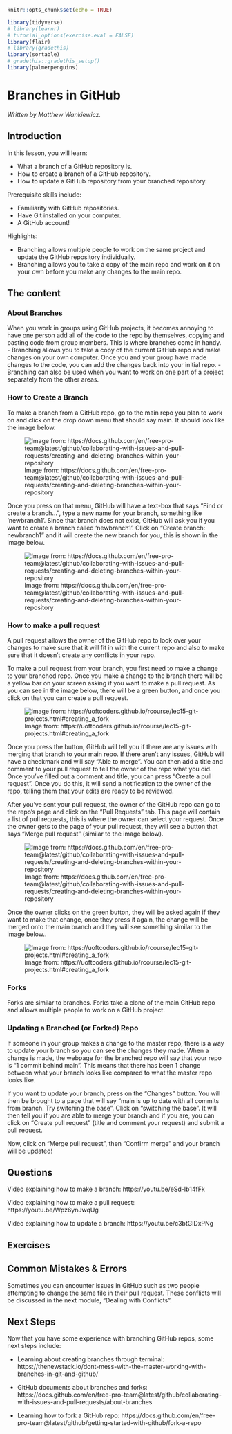 
```r
knitr::opts_chunk$set(echo = TRUE)

library(tidyverse)
# library(learnr)
# tutorial_options(exercise.eval = FALSE)
library(flair)
# library(gradethis)
library(sortable)
# gradethis::gradethis_setup()
library(palmerpenguins)
```




# Branches in GitHub

*Written by Matthew Wankiewicz.*

## Introduction

In this lesson, you will learn:

- What a branch of a GitHub repository is.
- How to create a branch of a GitHub repository.
- How to update a GitHub repository from your branched repository.

Prerequisite skills include:

- Familiarity with GitHub repositories.
- Have Git installed on your computer.
- A GitHub account!

Highlights:

- Branching allows multiple people to work on the same project and update the GitHub repository individually.
- Branching allows you to take a copy of the main repo and work on it on your own before you make any changes to the main repo.

## The content

### About Branches

When you work in groups using GitHub projects, it becomes annoying to have one person add all of the code to the repo by themselves, copying and pasting code from group members. This is where branches come in handy. 
  - Branching allows you to take a copy of the current GitHub repo and make changes on your own computer. Once you and your group have made changes to the code, you can add the changes back into your initial repo.
  - Branching can also be used when you want to work on one part of a project separately from the other areas.
  
### How to Create a Branch

To make a branch from a GitHub repo, go to the main repo you plan to work on and click on the drop down menu that should say main. It should look like the image below.

![Image from: https://docs.github.com/en/free-pro-team@latest/github/collaborating-with-issues-and-pull-requests/creating-and-deleting-branches-within-your-repository](https://docs.github.com/assets/images/help/branch/branch-selection-dropdown.png)

Once you press on that menu, GitHub will have a text-box that says "Find or create a branch...", type a new name for your branch, something like 'newbranch1'. Since that branch does not exist, GitHub will ask you if you want to create a branch called 'newbranch1'. Click on "Create branch: newbranch1" and it will create the new branch for you, this is shown in the image below.

![Image from: https://docs.github.com/en/free-pro-team@latest/github/collaborating-with-issues-and-pull-requests/creating-and-deleting-branches-within-your-repository](https://docs.github.com/assets/images/help/branch/branch-creation-text-box.png)

### How to make a pull request

A pull request allows the owner of the GitHub repo to look over your changes to make sure that it will fit in with the current repo and also to make sure that it doesn't create any conflicts in your repo. 

To make a pull request from your branch, you first need to make a change to your branched repo. Once you make a change to the branch there will be a yellow bar on your screen asking if you want to make a pull request. As you can see in the image below, there will be a green button, and once you click on that you can create a pull request.

![Image from: https://uoftcoders.github.io/rcourse/lec15-git-projects.html#creating_a_fork](https://uoftcoders.github.io/rcourse/image/git_lesson/yellow_prompt.png)

Once you press the button, GitHub will tell you if there are any issues with merging that branch to your main repo. If there aren't any issues, GitHub will have a checkmark and will say "Able to merge". You can then add a title and comment to your pull request to tell the owner of the repo what you did. Once you've filled out a comment and title, you can press "Create a pull request". Once you do this, it will send a notification to the owner of the repo, telling them that your edits are ready to be reviewed.

After you've sent your pull request, the owner of the GitHub repo can go to the repo's page and click on the "Pull Requests" tab. This page will contain a list of pull requests, this is where the owner can select your request. Once the owner gets to the page of your pull request, they will see a button that says "Merge pull request" (similar to the image below).

![Image from: https://docs.github.com/en/free-pro-team@latest/github/collaborating-with-issues-and-pull-requests/creating-and-deleting-branches-within-your-repository](https://docs.github.com/assets/images/help/pull_requests/merge_box/pr-reviews-in-merge-box.png)


Once the owner clicks on the green button, they will be asked again if they want to make that change, once they press it again, the change will be merged onto the main branch and they will see something similar to the image below..

![Image from: https://uoftcoders.github.io/rcourse/lec15-git-projects.html#creating_a_fork](https://uoftcoders.github.io/rcourse/image/git_lesson/delete_branch.png)

### Forks

Forks are similar to branches. Forks take a clone of the main GitHub repo and allows multiple people to work on a GitHub project.

### Updating a Branched (or Forked) Repo

If someone in your group makes a change to the master repo, there is a way to update your branch so you can see the changes they made. When a change is made, the webpage for the branched repo will say that your repo is "1 commit behind main". This means that there has been 1 change between what your branch looks like compared to what the master repo looks like.

If you want to update your branch, press on the "Changes" button. You will then be brought to a page that will say "main is up to date with all commits from branch. Try switching the base". Click on "switching the base". It will then tell you if you are able to merge your branch and if you are, you can click on "Create pull request" (title and comment your request) and submit a pull request.

Now, click on "Merge pull request", then "Confirm merge" and your branch will be updated!

## Questions

Video explaining how to make a branch: https://youtu.be/eSd-Ib14fFk

Video explaining how to make a pull request: https://youtu.be/Wpz6ynJwqUg

Video explaining how to update a branch: https://youtu.be/c3btGlDxPNg

## Exercises

<!-- ```{r question1Branches, echo=FALSE} -->
<!-- question("True or False, making a change on a GitHub branch makes a change on the main repository?", -->
<!--          answer("TRUE",), -->
<!--          answer("FALSE", correct = TRUE)) -->
<!-- ``` -->


<!-- ```{r question2Branches, echo=FALSE} -->
<!-- question("What are some benefits to using a branched repo? (Select all that apply)", -->
<!--          answer("Lets multiple people work on the project at once", correct = T), -->
<!--          answer("No benefits"), -->
<!--          answer("Allows you to test out changes that you don't want to make on your main branch",  -->
<!--                 correct = T), -->
<!--          answer("Branching lets the owner of the repo to make sure there aren't any issues before making any changes", correct = T)) -->
<!-- ``` -->


<!-- ```{r question3Branches, echo=FALSE} -->
<!-- steps <- c("Create a GitHub Repository", "Find the dropdown menu for branches", "Type in the name for your new branch", "Make edits to the new branch") -->
<!-- question_rank( -->
<!--   "What is the order of creating a branch for a GitHub repository?", -->
<!--   answer(steps, correct = TRUE), -->
<!--   answer(rev(steps), correct = FALSE, message = "Other direction!"), -->
<!--   allow_retry = TRUE -->
<!-- ) -->
<!-- ``` -->

<!-- ```{r question4Branches, echo=FALSE} -->
<!-- steps2 <- c("Make a change on branched repo", "Click on the Compare & Pull Request button",  -->
<!--             "Title and comment your pull request", "Submit Pull Request", -->
<!--             "Wait for repository owner to accept request") -->
<!-- question_rank( -->
<!--   "What steps should I take if I want to make a pull request?", -->
<!--   answer(steps2, correct = TRUE), -->
<!--   answer(rev(steps2), correct = FALSE, message = "Other direction!"), -->
<!--   allow_retry = TRUE -->
<!-- ) -->
<!-- ``` -->

<!-- ```{r question5Branches, echo=FALSE} -->
<!-- steps3 <- c("Select 'changes' on the branch's webpage", "Switch the base",  -->
<!--             "Check that you are able to merge the master to your branch",  -->
<!--             "Create a pull request from the Master to your Branch", "Merge the pull request", -->
<!--             "Enjoy your updated repo") -->
<!-- question_rank( -->
<!--   "How do you update a branch?", -->
<!--   answer(steps3, correct = TRUE), -->
<!--   answer(rev(steps3), correct = FALSE, message = "Other direction!"), -->
<!--   allow_retry = TRUE -->
<!-- ) -->
<!-- ``` -->

## Common Mistakes & Errors

Sometimes you can encounter issues in GitHub such as two people attempting to change the same file in their pull request. These conflicts will be discussed in the next module, "Dealing with Conflicts".

## Next Steps

Now that you have some experience with branching GitHub repos, some next steps include:

- Learning about creating branches through terminal: https://thenewstack.io/dont-mess-with-the-master-working-with-branches-in-git-and-github/

- GitHub documents about branches and forks: https://docs.github.com/en/free-pro-team@latest/github/collaborating-with-issues-and-pull-requests/about-branches

- Learning how to fork a GitHub repo: https://docs.github.com/en/free-pro-team@latest/github/getting-started-with-github/fork-a-repo













